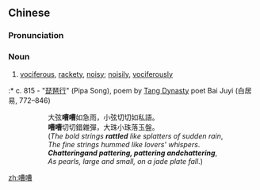 ==Chinese==
{{zh-forms}}

===Pronunciation===
{{zh-pron
|m=cáocáo
|mn=chhāu-chhāu
|cat=n
}}

===Noun===
{{zh-noun}}
# [[vociferous]], [[rackety]], [[noisy]]; [[noisily]], [[vociferously]]
:* c. 815 - "[[琵琶]][[行]]" (Pipa Song), poem by [[Tang Dynasty]] poet Bai Juyi (白居易, 772–846)
:: 大弦'''嘈嘈'''如急雨，小弦切切如私語。
:: '''嘈嘈'''切切錯雜彈，大珠小珠落玉盤。
:: (''The bold strings '''rattled''' like splatters of sudden rain'',
:: ''The fine strings hummed like lovers' whispers''.
:: '''''Chattering''' and pattering, pattering and '''chattering''''',
:: ''As pearls, large and small, on a jade plate fall''.)

[[zh:嘈嘈]]